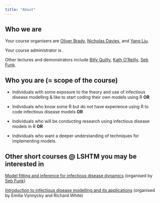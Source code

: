 ```yaml
---
title: "About"
---
```


## Who we are

Your course organisers are [Oliver Brady](https://www.lshtm.ac.uk/aboutus/people/brady.oliver), [Nicholas Davies,](https://www.lshtm.ac.uk/aboutus/people/davies.nicholas) and [Yang Liu](https://www.lshtm.ac.uk/aboutus/people/liu.yang).

Your course administrator is .

Other lectures and demonstrators include [Billy Quilty](https://www.lshtm.ac.uk/aboutus/people/quilty.billy), [Kath O'Reilly](https://www.lshtm.ac.uk/aboutus/people/oreilly.kathleen), [Seb Funk](https://www.lshtm.ac.uk/aboutus/people/funk.sebastian).

## Who you are (= scope of the course)

-   Individuals with some exposure to the theory and use of infectious disease modelling & like to start coding their own models using R **OR**

-   Individuals who know some R but do not have experience using R to code infectious disease models **OR**

-   Individuals who will be conducting research using infectious disease models in R **OR**

-   Individuals who want a deeper understanding of techniques for implementing models.

## Other short courses \@ LSHTM you may be interested in

[Model fitting and inference for infectious disease dynamics](https://www.lshtm.ac.uk/study/courses/short-courses/infectious-diseases-dynamics) (organised by [Seb Funk](https://www.lshtm.ac.uk/aboutus/people/funk.sebastian))

[Introduction to infectious disease modelling and its applications](https://www.lshtm.ac.uk/study/courses/short-courses/infectious-disease-modelling) (organised by Emilia Vynnycky and Richard White)
